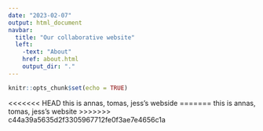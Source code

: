 ```yaml
---
date: "2023-02-07"
output: html_document
navbar:
  title: "Our collaborative website"
  left:
    -text: "About"
    href: about.html
    output_dir: "."
---
```


```r
knitr::opts_chunk$set(echo = TRUE)
```

<<<<<<< HEAD
this is annas, tomas, jess's webside 
=======
this is annas, tomas, jess's website
>>>>>>> c44a39a5635d2f3305967712fe0f3ae7e4656c1a
